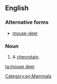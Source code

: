 ==English==

===Alternative forms===
* [[mouse-deer]]

===Noun===
{{en-noun|sg=[[mouse]] [[deer]]|mouse deer}}

# A [[chevrotain]].

[[Category:en:Mammals]]

[[ta:mouse deer]]